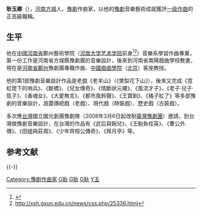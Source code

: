 '''耿玉卿'''（{{bd|1939年||catIdx=Geng,耿}}），[[河南|河南]][[方城|方城]]人，[[豫劇|豫劇]]作曲家，以他的[[豫劇|豫劇]]音樂藝術成就獲評[[一级作曲|一级作曲]]的正高級職稱。

== 生平 ==

他在[[中國|中國]][[河南省|河南省]]鄭州藝術學院（[[河南大学|河南大学]][[河南大学艺术学院|艺术学院]]前身<ref>{{Cite web |url=http://www.docin.com/p-15451461.html |title=存档副本 |access-date=2010-01-30 |archive-date=2019-07-23 |archive-url=https://web.archive.org/web/20190723154032/http://www.docin.com/p-15451461.html |dead-url=no }}</ref><ref>http://xsh.gxun.edu.cn/news/css.php/25336.html{{dead link|date=2018年4月 |bot=InternetArchiveBot |fix-attempted=yes }}</ref>）音樂系學習作曲專業，第一份工作是河南省方城縣豫劇團的音樂設計，後來到河南省南陽戲曲學校教書，現在是[[河南省|河南省]][[鄭州|鄭州]]豫劇團專職作曲、[[中國戲曲學院|中國戲曲學院]]（[[北京|北京]]）客座教授。

他的第1部豫劇音樂設計作品是老戲《老羊山》（《樊梨花下山》），後來又完成《霓虹燈下的哨兵》、《斷橋》、《兒女傳奇》、《情斷狀元樓》、《風流才子》、《老子·兒子·弦子》、《香魂女》、《大愛無言》、《都市風鈴聲》、《王寶釧》、《橘子紅了》等多部豫劇的音樂設計，涵蓋傳統戲（老戲）、現代戲（時裝戲）、歷史戲（古裝戲）。

多次應[[台灣|台灣]]國立國光劇團豫劇隊（2008年3月6日起改制[[臺灣豫劇團|臺灣豫劇團]]）邀請，到台灣做豫劇音樂設計，在台灣的作品有《武后與婉兒》、《王魁負桂英》、《曹公外傳》、《田姐與莊周》、《少年齊桓公傳奇》、《拜月亭》等。

== 参考文献 ==
{{Reflist}}

{{-}}
{{豫剧名角}}

[[Category:豫剧作曲家|Category:豫剧作曲家]]
[[Category:一级作曲|G耿]]
[[Category:河南大学校友|G耿]]
[[Category:方城人|G耿]]
[[Category:耿姓|Y玉]]

{{China-artist-stub}}